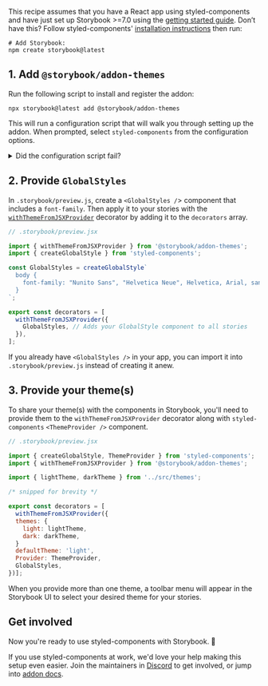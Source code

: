 <Callout variant="neutral" icon="ℹ️" title="Prerequisites">

This recipe assumes that you have a React app using styled-components and have just set up Storybook >=7.0 using the [getting started guide](https://storybook.js.org/docs/get-started/install?renderer=react). Don’t have this? Follow styled-components' [installation instructions](https://styled-components.com/docs/basics#installation) then run:

```shell
# Add Storybook:
npm create storybook@latest
```

</Callout>

## 1. Add `@storybook/addon-themes`

Run the following script to install and register the addon:

```shell
npx storybook@latest add @storybook/addon-themes
```

This will run a configuration script that will walk you through setting up the addon. When prompted, select `styled-components` from the configuration options.

<details>
  <summary>Did the configuration script fail?</summary>
  <p>Under the hood, this runs <code>npx @storybook/auto-config themes</code>, which should read your project and try to configure your Storybook with the correct decorator. If running that command directly does not solve your problem, please file a bug on the <a href="https://github.com/storybookjs/auto-config/issues/new?assignees=&labels=bug&projects=&template=bug_report.md&title=%5BBug%5D" target="_blank">@storybook/auto-config</a> repository so that we can further improve it. To manually add this addon, install it, and then add it to the addons array in your <code>.storybook/main.ts</code>.</p>
</details>

## 2. Provide `GlobalStyles`

In `.storybook/preview.js`, create a `<GlobalStyles /`> component that includes a `font-family`. Then apply it to your stories with the [`withThemeFromJSXProvider`](https://github.com/storybookjs/storybook/blob/next/code/addons/themes/docs/api.md#withthemefromjsxprovider) decorator by adding it to the `decorators` array.

```js
// .storybook/preview.jsx

import { withThemeFromJSXProvider } from '@storybook/addon-themes';
import { createGlobalStyle } from 'styled-components';

const GlobalStyles = createGlobalStyle`
  body {
    font-family: "Nunito Sans", "Helvetica Neue", Helvetica, Arial, sans-serif;
  }
`;

export const decorators = [
  withThemeFromJSXProvider({
    GlobalStyles, // Adds your GlobalStyle component to all stories
  }),
];
```

<Callout variant="neutral" icon="ℹ️">

If you already have `<GlobalStyles />` in your app, you can import it into `.storybook/preview.js` instead of creating it anew.

</Callout>


## 3. Provide your theme(s)

To share your theme(s) with the components in Storybook, you'll need to provide them to the `withThemeFromJSXProvider` decorator along with `styled-components` `<ThemeProvider />` component.

```js
// .storybook/preview.jsx

import { createGlobalStyle, ThemeProvider } from 'styled-components';
import { withThemeFromJSXProvider } from '@storybook/addon-themes';

import { lightTheme, darkTheme } from '../src/themes';

/* snipped for brevity */

export const decorators = [
  withThemeFromJSXProvider({
  themes: {
    light: lightTheme,
    dark: darkTheme,
  }
  defaultTheme: 'light',
  Provider: ThemeProvider,
  GlobalStyles,
})];
```

<Callout variant="neutral" icon="ℹ️">

When you provide more than one theme, a toolbar menu will appear in the Storybook UI to select your desired theme for your stories.

</Callout>

## Get involved

Now you're ready to use styled-components with Storybook. 🎉

If you use styled-components at work, we'd love your help making this setup even easier. Join the maintainers in [Discord](https://discord.gg/storybook) to get involved, or jump into [addon docs](/docs/addons).
